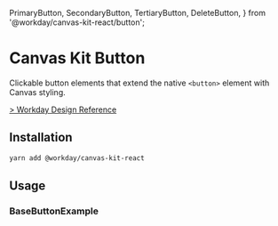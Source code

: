 
  PrimaryButton,
  SecondaryButton,
  TertiaryButton,
  DeleteButton,
} from '@workday/canvas-kit-react/button';


<Meta title="Labs/Buttons" />

# Canvas Kit Button

Clickable button elements that extend the native `<button>` element with Canvas styling.

[> Workday Design Reference](https://design.workday.com/components/buttons/buttons)

## Installation

```sh
yarn add @workday/canvas-kit-react
```

## Usage

### BaseButtonExample

<ExampleCodeBlock code={ButtonExample} />

